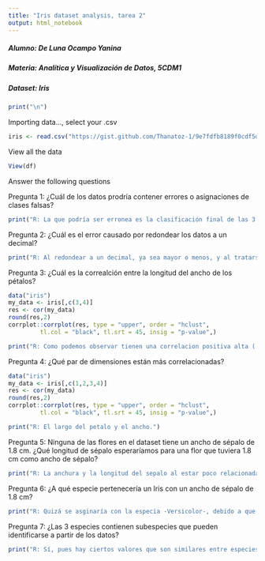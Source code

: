 ---
title: "Iris dataset analysis, tarea 2"
output: html_notebook
---

##### Alumno: De Luna Ocampo Yanina
##### Materia: Analítica y Visualización de Datos, 5CDM1
##### Dataset: Iris

```{r}
print("\n")
```
Importing data..., select your .csv
```{r}
iris <- read.csv("https://gist.github.com/Thanatoz-1/9e7fdfb8189f0cdf5d73a494e4a6392a", quote = "", header = TRUE)
```

View all the data
```{r}
View(df)
```

Answer the following questions

Pregunta 1: ¿Cuál de los datos prodría contener errores o asignaciones de clases falsas?
```{r}
print("R: La que podría ser erronea es la clasificación final de las 3 especies, la última columna, debido a que puede ser que sean muy similares la caracteristicas que definen a una flor, existan subgrupos dentro de estas o los datos recolectados no son lo suficientemente diversos, entre muchas posibilidades más.")
```

Pregunta 2: ¿Cuál es el error causado por redondear los datos a un decimal?
```{r}
print("R: Al redondear a un decimal, ya sea mayor o menos, y al tratarse de flores que tienen tamaños muy similares, es probable que esto nos lleve a clasificar erroneamente las 3 diferentes especies y se combienen entre sí.")
```

Pregunta 3: ¿Cuál es la correalción entre la longitud del ancho de los pétalos?
```{r}
data("iris")
my_data <- iris[,c(3,4)]
res <- cor(my_data)
round(res,2)
corrplot::corrplot(res, type = "upper", order = "hclust", 
         tl.col = "black", tl.srt = 45, insig = "p-value",)
```

```{r}
print("R: Como podemos observar tienen una correlacion positiva alta (.96). Esto quiere decir que el ancho del petalo esta directamente relacionado con su largo.")
```
Pregunta 4: ¿Qué par de dimensiones están más correlacionadas?
```{r}
data("iris")
my_data <- iris[,c(1,2,3,4)]
res <- cor(my_data)
round(res,2)
corrplot::corrplot(res, type = "upper", order = "hclust", 
         tl.col = "black", tl.srt = 45, insig = "p-value",)
```

```{r}
print("R: El largo del petalo y el ancho.")
```
Pregunta 5: Ninguna de las flores en el dataset tiene un ancho de sépalo de 1.8 cm. ¿Qué longitud de sépalo esperaríamos para una flor que tuviera 1.8 cm como ancho de sépalo?
```{r}
print("R: La anchura y la longitud del sepalo al estar poco relacionadas, su valor no se podría determinar.")
```
Pregunta 6: ¿A qué especie pertenecería un Iris con un ancho de sépalo de 1.8 cm?
```{r}
print("R: Quizá se asginaría con la especia -Versicolor-, debido a que una de las caracteristicas de estas es que sus sepalos son pequeños.")
```
Pregunta 7: ¿Las 3 especies contienen subespecies que pueden identificarse a partir de los datos?
```{r}
print("R: Sí, pues hay ciertos valores que son similares entre especies.")
```

